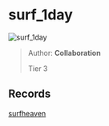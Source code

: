 
# surf_1day

![surf_1day](https://raw.githubusercontent.com/Sayt123/SurfMapPics/Maps-and-bonuses/csgo/surf_1day.jpg)

> Author: **Collaboration**
>
> Tier 3

## Records

[surfheaven](https://surfheaven.eu/map/surf_1day)
